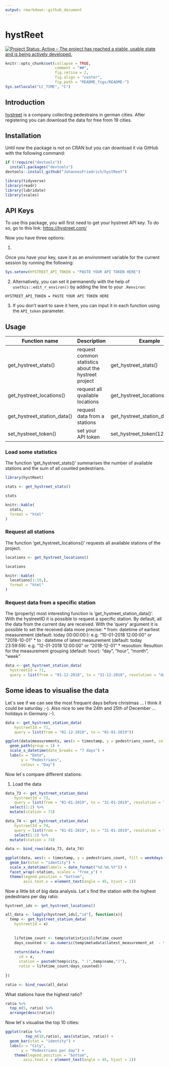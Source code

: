 ```yaml
---
output: rmarkdown::github_document
---
```


<!-- README.md is generated from README.Rmd. Please edit that file -->

# hystReet

[![Project Status: Active – The project has reached a stable, usable state and is being actively developed.](http://www.repostatus.org/badges/latest/active.svg)](http://www.repostatus.org/#active)


```r
knitr::opts_chunk$set(collapse = TRUE,
                      comment = "##",
                      fig.retina = 2,
                      fig.align = "center",
                      fig.path = "README_figs/README-")
Sys.setlocale("LC_TIME", "C")
```

## Introduction

[hystreet](https://hystreet.com) is a company collecting pedestrains in german cities. After registering you can download the data for free from 19 cities.


## Installation

Until now the package is not on CRAN but you can download it via GitHub with the following command:

```r
if (!require("devtools"))
  install.packages("devtools")
devtools::install_github("JohannesFriedrich/hystReet")
```

```r
library(tidyverse)
library(readr)
library(lubridate)
library(scales)
```


## API Keys

To use this package, you will first need to get your hystreet API key. To do so, go to this link: [https://hystreet.com/](https://hystreet.com/)

Now you have three options:

(1)

Once you have your key, save it as an environment variable for the current session by running the following:

```r
Sys.setenv(HYSTREET_API_TOKEN = "PASTE YOUR API TOKEN HERE")
```


(2)
Alternatively, you can set it permanently with the help of `usethis::edit_r_environ()` by adding the line to your `.Renviron`: 

```
HYSTREET_API_TOKEN = PASTE YOUR API TOKEN HERE
```

(3)
If you don't want to save it here, you can input it in each function using the `API_token` parameter.

## Usage

Function name       | Description                                        | Example
--------------------|----------------------------------------------------| -------
get_hystreet_stats() | request common statistics about the hystreet project | get_hystreet_stats() 
get_hystreet_locations() | request all qvailable locations | get_hystreet_locations() 
get_hystreet_station_data() | request data from a stations  | get_hystreet_station_data(71)
set_hystreet_token() | set your API token | set_hystreet_token(123456789)

### Load some statistics

The function 'get_hystreet_stats()' summarises the number of available stations and the sum of all counted pedestrians.

```r
library(hystReet)

stats <- get_hystreet_stats()
```

```r
stats
```

```r
knitr::kable(
  stats,
  format = "html"
)
```


### Request all stations

The function 'get_hystreet_locations()' requests all available stations of the project.

```r
locations <- get_hystreet_locations()
```

```r
locations
```

```r
knitr::kable(
  locations[1:10,],
  format = "html"
)
```


### Request data from a specific station

The (properly) most interesting function is 'get_hystreet_station_data()'. With the hystreetID it is possible to request a specific station. By default, all the data from the current day are received.
With the 'query' argument it is possible to set the received data more precise: 
* from: datetime of earliest measurement (default: today 00:00:00:): e.g. "10-01-2018 12:00:00" or "2018-10-01"
* to : datetime of latest measurement (default: today 23:59:59): e.g. "12-01-2018 12:00:00" or "2018-12-01"
* resoution: Resultion for the measurement grouping (default: hour): "day", "hour", "month", "week"

```r
data <- get_hystreet_station_data(
  hystreetId = 71, 
  query = list(from = "01-12-2018", to = "31-12-2018", resolution = "day"))
```


## Some ideas to visualise the data

Let´s see if we can see the most frequent days before christmas ... I think it could be saturday ;-). Also nice to see the 24th and 25th of December ... holidays in Germany :-).

```r
data <- get_hystreet_station_data(
    hystreetId = 71, 
    query = list(from = "01-12-2018", to = "01-01-2019"))
```

```r
ggplot(data$measurements, aes(x = timestamp, y = pedestrians_count, colour = weekdays(timestamp))) +
  geom_path(group = 1) +
  scale_x_datetime(date_breaks = "7 days") +
  labs(x = "Date",
       y = "Pedestrians",
       colour = "Day")
```

Now let´s compare different stations:

1) Load the data

```r
data_73 <- get_hystreet_station_data(
    hystreetId = 73, 
    query = list(from = "01-01-2019", to = "31-01-2019", resolution = "day"))$measurements %>% 
  select(1:2) %>% 
  mutate(station = 73)

data_74 <- get_hystreet_station_data(
    hystreetId = 74, 
    query = list(from = "01-01-2019", to = "31-01-2019", resolution = "day"))$measurements %>% 
    select(1:2) %>% 
  mutate(station = 74)

data <- bind_rows(data_73, data_74)
```

```r
ggplot(data, aes(x = timestamp, y = pedestrians_count, fill = weekdays(timestamp))) +
  geom_bar(stat = "identity") +
  scale_x_datetime(labels = date_format("%d.%m.%Y")) +
  facet_wrap(~station, scales = "free_y") +
  theme(legend.position = "bottom",
        axis.text.x = element_text(angle = 45, hjust = 1))
```

Now a little bit of big data analysis. Let´s find the station with the highest pedestrians per day ratio:

```r
hystreet_ids <- get_hystreet_locations()

all_data <- lapply(hystreet_ids[,"id"], function(x){
  temp <- get_hystreet_station_data(
    hystreetId = x)
  
  
    lifetime_count <- temp$statistics$lifetime_count
    days_counted <- as.numeric(temp$metadata$latest_measurement_at  - temp$metadata$earliest_measurement_at)
    
    return(data.frame(
      id = x,
      station = paste0(temp$city, " (",temp$name,")"),
      ratio = lifetime_count/days_counted))
  
})

ratio <- bind_rows(all_data)
```

What stations have the highest ratio?

```r
ratio %>% 
  top_n(5, ratio) %>% 
  arrange(desc(ratio))
```

Now let´s visualise the top 10 cities:

```r
ggplot(ratio %>% 
         top_n(10,ratio), aes(station, ratio)) +
  geom_bar(stat = "identity") +
  labs(x = "City",
       y = "Pedestrians per day") + 
    theme(legend.position = "bottom",
        axis.text.x = element_text(angle = 45, hjust = 1))
```

